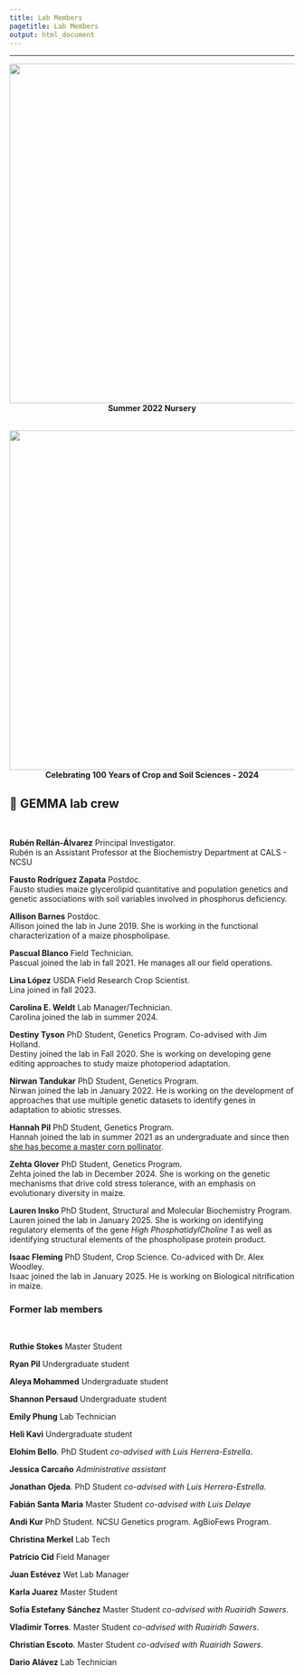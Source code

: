 ---
title: Lab Members
pagetitle: Lab Members
output: html_document
---


---


<!-- Centered Images -->
<style>
  .centered {
    text-align: center;
  }
</style>

<div class="centered">
  <img src="images/2022_nursery.jpg" style="width: 600px;">
  <br>
  <strong>Summer 2022 Nursery</strong>
  <br><br>

  <img src="images/wolf.jpg" style="width: 600px;">
  <br>
  <strong>Celebrating 100 Years of Crop and Soil Sciences - 2024</strong>
</div>

## 🌽 **GEMMA lab crew**
<br>

**Rubén Rellán-Álvarez** Principal Investigator.  
Rubén is an Assistant Professor at the Biochemistry Department at CALS - NCSU  
</a>  <a href="https://github.com/rellan">
<i class="fa fa-github-alt" aria-hidden="true"></i>
</a> <a href="mailto:rrellan@ncsu.edu">
<i class="fa fa-envelope" aria-hidden="true"></i>
<a href="https://docs.google.com/document/d/1E65ePNEtdPm-f0BjjZN7RnOAzFzaW1RXS_hcn-Y8_Ls/edit?usp=sharing">
<i class="fa fa-file-text" aria-hidden="true"></i>
</a>  

**Fausto Rodríguez Zapata** Postdoc.  
Fausto studies maize glycerolipid quantitative and population genetics and genetic associations with soil variables involved in phosphorus deficiency.  
</a>  <a href="https://github.com/faustovrz">
<i class="fa fa-github-alt" aria-hidden="true"></i>
</a>

**Allison Barnes** Postdoc.   
Allison joined the lab in June 2019. She is working in the functional characterization of a maize phospholipase.  

**Pascual Blanco** Field Technician.  
Pascual joined the lab in fall 2021. He manages all our field operations.

**Lina López** USDA Field Research Crop Scientist.  
Lina joined in fall 2023.  

**Carolina E. Weldt** Lab Manager/Technician.  
Carolina joined the lab in summer 2024.

**Destiny Tyson** PhD Student, Genetics Program. Co-advised with Jim Holland.    
Destiny joined the lab in Fall 2020. She is working on developing gene editing approaches to study maize photoperiod adaptation. 

**Nirwan Tandukar** PhD Student, Genetics Program.     
Nirwan joined the lab in January 2022. He is working on the development of approaches that use multiple genetic datasets to identify genes in adaptation to abiotic stresses.   

**Hannah Pil** PhD Student, Genetics Program.   
Hannah joined the lab in summer 2021 as an undergraduate and since then [she has become a master corn pollinator](https://photos.app.goo.gl/B7gZ5gMczcBoPXcG6).

**Zehta Glover** PhD Student, Genetics Program.     
Zehta joined the lab in December 2024. She is working on the genetic mechanisms that drive cold stress tolerance, with an emphasis on evolutionary diversity in maize.

**Lauren Insko** PhD Student, Structural and Molecular Biochemistry Program.     
Lauren joined the lab in January 2025. She is working on identifying regulatory elements of the gene *High PhosphatidylCholine 1* as well as identifying structural elements of the phospholipase protein product.  

**Isaac Fleming** PhD Student, Crop Science. Co-adviced with Dr. Alex Woodley.  
Isaac joined the lab in January 2025. He is working on Biological nitrification in maize.
<br>


### **Former lab members**  
<br>

**Ruthie Stokes** Master Student

**Ryan Pil** Undergraduate student

**Aleya Mohammed** Undergraduate student

**Shannon Persaud** Undergraduate student 

**Emily Phung** Lab Technician

**Heli Kavi** Undergraduate student

**Elohim Bello**. PhD Student *co-advised with Luis Herrera-Estrella*.

**Jessica Carcaño** *Administrative assistant*  

**Jonathan Ojeda**. PhD Student *co-advised with Luis Herrera-Estrella*.  

**Fabián Santa Maria** Master Student *co-advised with Luis Delaye*

**Andi Kur** PhD Student. NCSU Genetics program. AgBioFews Program.

**Christina Merkel** Lab Tech   

**Patricio Cid** Field Manager  

**Juan Estévez** Wet Lab Manager  

**Karla Juarez** Master Student  

**Sofía Estefany Sánchez** Master Student *co-advised with Ruairidh Sawers*. 

**Vladimir Torres**. Master Student *co-advised with Ruairidh Sawers*.    

**Christian Escoto**. Master Student *co-advised with Ruairidh Sawers*.   

**Dario Alávez** Lab Technician